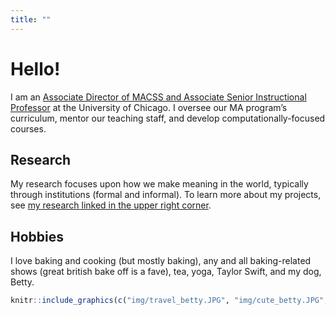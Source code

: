 ```yaml
---
title: ""
---
```


# Hello!

I am an [Associate Director of MACSS and Associate Senior Instructional Professor](https://macss.uchicago.edu/directory/Jean-Clipperton) at the University of Chicago. I oversee our MA program's curriculum, mentor our teaching staff, and develop computationally-focused courses. 

## Research

My research focuses upon how we make meaning in the world, typically through institutions (formal and informal). To learn more about my projects, see [my research linked in the upper right corner](research.html).

## Hobbies

I love baking and cooking (but mostly baking), any and all baking-related shows (great british bake off is a fave), tea, yoga, Taylor Swift, and my dog, Betty.

```r

knitr::include_graphics(c("img/travel_betty.JPG", "img/cute_betty.JPG","img/happy_betty.JPG"))

```

<meta property="og:title" content="Jean Clipperton, Computational Social Scientist"> 
<meta property="og:image" content="img/cute_betty">
    
